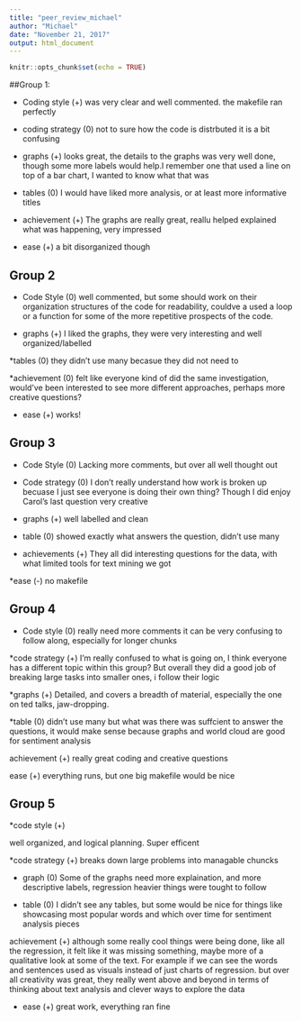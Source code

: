 ```yaml
---
title: "peer_review_michael"
author: "Michael"
date: "November 21, 2017"
output: html_document
---
```


```r
knitr::opts_chunk$set(echo = TRUE)
```

##Group 1: 

* Coding style (+)
was very clear and well commented. the makefile ran perfectly

* coding strategy (0)
not to sure how the code is distrbuted it is a bit confusing 

* graphs (+)
looks great, the details to the graphs was very well done, though some more labels would help.I remember one that used a line on top of a bar chart, I wanted to know what that was 

* tables (0)
I would have liked more analysis, or at least more informative titles 

* achievement (+)
The graphs are really great, reallu helped explained what was happening, very impressed 

* ease (+)
a bit disorganized though 

## Group 2 

* Code Style (0)
well commented, but some should work on their organization structures of the code for readability, couldve a used a loop or a function for some of the more repetitive prospects of the code. 

* graphs (+)
I liked the graphs, they were very interesting and well organized/labelled 

*tables (0)
they didn't use many becasue they did not need to 

*achievement (0)
felt like everyone kind of did the same investigation, would've been interested to see more different approaches, perhaps more creative questions? 

* ease (+)
works! 

## Group 3 

* Code Style (0)
Lacking more comments, but over all well thought out 

* Code strategy (0)
I don't really understand how work is broken up becuase I just see everyone is doing their own thing? Though I did enjoy Carol's last question very creative 

* graphs (+)
well labelled and clean 

* table (0)
showed exactly what answers the question, didn't use many 

* achievements (+)
They all did interesting questions for the data, with what limited tools for text mining we got 

*ease (-)
no makefile 

## Group 4
* Code style (0)
really need more comments it can be very confusing to follow along, especially for longer chunks

*code strategy (+)
I'm really confused to what is going on, I think everyone has a different topic within this group? But overall they did a good job of breaking large tasks into smaller ones, i follow their logic

*graphs (+)
Detailed, and covers a breadth of material, especially the one on ted talks, jaw-dropping. 

*table (0)
didn't use many but what was there was suffcient to answer the questions, it would make sense because graphs and world cloud are good for sentiment analysis 

achievement (+)
really great coding and creative questions 

ease (+)
everything runs, but one big makefile would be nice 

## Group 5

*code style (+)

well organized, and logical planning. Super efficent

*code strategy (+)
breaks down large problems into managable chuncks 

* graph (0)
Some of the graphs need more explaination, and more descriptive labels, regression heavier things were tought to follow  

* table (0)
I didn't see any tables, but some would be nice for things like showcasing most popular words and which over time for sentiment analysis pieces 

achievement (+)
although some really cool things were being done, like all the regression, it felt like it was missing something, maybe more of a qualitative look at some of the text. For example if we can see the words and sentences used as visuals instead of just charts of regression. but over all creativity was great, they really went above and beyond in terms of thinking about text analysis and clever ways to explore the data

* ease (+)
great work, everything ran fine 

